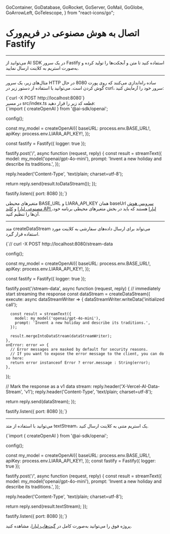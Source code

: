 

  GoContainer,
  GoDatabase,
  GoRocket,
  GoServer,
  GoMail,
  GoGlobe,
  GoArrowLeft,
  GoTelescope,
} from "react-icons/go";


 <Layout>
<Head>
<title>مستندات اتصال به AI در فریم‌ورک Fastify - لیارا</title>
<meta property="og:title" content="مستندات خدمات رایانش ابری لیارا" />
<meta property="og:description" content="مستندات مربوط به آشنایی با نحوه اتصال به سرویس هوش مصنوعی لیارا در فریم‌ورک Fastify"  />
<meta property="og:image" content="https://media.liara.ir/logos/liara-poster.jpg" />
</Head>


# اتصال به هوش مصنوعی در فریم‌ورک Fastify
<hr className="mb-2" />
می‌توانید از AI SDK در یک سرور Fastify استفاده کنید تا متن و آبجکت‌ها را تولید کرده و به‌صورت استریم به کلاینت ارسال نمایید.

<hr className="mb-2" />

مثال‌های زیر، یک سرور HTTP ساده راه‌اندازی می‌کنند که روی پورت <Important>8080</Important> در حال گوش کردن است. می‌توانید با استفاده از دستور زیر در <Important>curl</Important>، سرور خود را آزمایش کنید:

<div className="h-2" />
<div dir='ltr'>
    <Highlight className="bash">
        {`curl -X POST http://localhost:8080`}
    </Highlight>
</div>
<div className="h-2" />

<Section id='data-stream' title='استریم داده‌ها' />




<div className="h-2" />
در مسیر <Important>src/index.ts</Important> قطعه کد زیر را قرار دهید:

<div className="h-2" />
<div dir='ltr'>
    <Highlight className="js">
        {`import { createOpenAI } from '@ai-sdk/openai';

config();

const my_model = createOpenAI({
  baseURL: process.env.BASE_URL!,
  apiKey: process.env.LIARA_API_KEY!,
});

const fastify = Fastify({ logger: true });

fastify.post('/', async function (request, reply) {
  const result = streamText({
    model: my_model('openai/gpt-4o-mini'),
    prompt: 'Invent a new holiday and describe its traditions.',
  });

  reply.header('Content-Type', 'text/plain; charset=utf-8');

  return reply.send(result.toDataStream());
});

fastify.listen({ port: 8080 });`}
    </Highlight>
</div>
<div className="h-2" />

<Alert variant="info">
<p>
متغیرهای محیطی <Important>BASE_URL</Important> و <Important>LIARA_API_KEY</Important> همان baseUrl <a href="https://liara.ir/products/ai/" className="text-[#2196f3]">سرویس هوش مصنوعی لیارا</a> و <a href="/references/api/about/#api-access-key" className="text-[#2196f3]">کلید API لیارا</a> هستند که باید در بخش متغیرهای محیطی برنامه خود، آن‌ها را تنظیم کنید. 
</p>
</Alert>


<hr className="mb-2" />
<Section id='sending-custom-data' title='ارسال داده‌های سفارشی' />

متد <Important>createDataStream</Important> می‌تواند برای ارسال داده‌های سفارشی به کلاینت مورد استفاده قرار گیرد.

<div className="h-2" />
<div dir='ltr'>
    <Highlight className="js">
        {`// curl -X POST http://localhost:8080/stream-data

config();

const my_model = createOpenAI({
  baseURL: process.env.BASE_URL!,
  apiKey: process.env.LIARA_API_KEY!,
});

const fastify = Fastify({ logger: true });

fastify.post('/stream-data', async function (request, reply) {
  // immediately start streaming the response
  const dataStream = createDataStream({
    execute: async dataStreamWriter => {
      dataStreamWriter.writeData('initialized call');

      const result = streamText({
        model: my_model('openai/gpt-4o-mini'),
        prompt: 'Invent a new holiday and describe its traditions.',
      });

      result.mergeIntoDataStream(dataStreamWriter);
    },
    onError: error => {
      // Error messages are masked by default for security reasons.
      // If you want to expose the error message to the client, you can do so here:
      return error instanceof Error ? error.message : String(error);
    },
  });

  // Mark the response as a v1 data stream:
  reply.header('X-Vercel-AI-Data-Stream', 'v1');
  reply.header('Content-Type', 'text/plain; charset=utf-8');

  return reply.send(dataStream);
});

fastify.listen({ port: 8080 });`}
    </Highlight>
</div>

<hr className="mb-2" />
<Section id='text-stream' title='استریم متن' />

می‌توانید با استفاده از متد <Important>textStream</Important>، یک استریم متنی به کلاینت ارسال کنید.

<div className="h-2" />
<div dir='ltr'>
    <Highlight className="js">
        {`import { createOpenAI } from '@ai-sdk/openai';


config();

const my_model = createOpenAI({
  baseURL: process.env.BASE_URL!,
  apiKey: process.env.LIARA_API_KEY!,
});
const fastify = Fastify({ logger: true });

fastify.post('/', async function (request, reply) {
  const result = streamText({
    model: my_model('openai/gpt-4o-mini'),
    prompt: 'Invent a new holiday and describe its traditions.',
  });

  reply.header('Content-Type', 'text/plain; charset=utf-8');

  return reply.send(result.textStream);
});

fastify.listen({ port: 8080 });`}
    </Highlight>
</div>
<div className="h-2" />


<Alert variant="success">
<p>
پروژه فوق را می‌توانید به‌صورت کامل در <a href="https://github.com/liara-cloud/ai-sdk-examples/tree/master/API-Servers/fastify" className="text-[#2196f3]">گیت‌هاب لیارا</a>، مشاهده کنید. 
</p>
</Alert>

</Layout>

